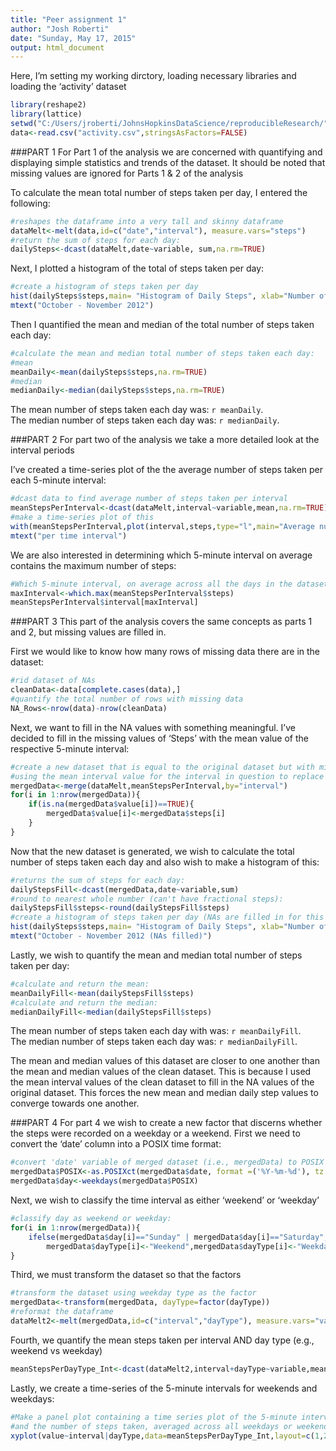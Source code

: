 ```yaml
---
title: "Peer assignment 1"
author: "Josh Roberti"
date: "Sunday, May 17, 2015"
output: html_document
---
```


Here, I'm setting my working dirctory, loading necessary libraries
and loading the 'activity' dataset
```r
library(reshape2)
library(lattice)
setwd("C:/Users/jroberti/JohnsHopkinsDataScience/reproducibleResearch/")
data<-read.csv("activity.csv",stringsAsFactors=FALSE)
```

###PART 1
For Part 1 of the analysis we are concerned with quantifying and displaying simple statistics and trends of the dataset.  It should be noted that missing values are ignored for Parts 1 & 2 of the analysis

To calculate the mean total number of steps taken per day, I entered the following:
```r
#reshapes the dataframe into a very tall and skinny dataframe  
dataMelt<-melt(data,id=c("date","interval"), measure.vars="steps")
#return the sum of steps for each day:
dailySteps<-dcast(dataMelt,date~variable, sum,na.rm=TRUE)
```

Next, I plotted a histogram of the total of steps taken per day:
```r
#create a histogram of steps taken per day
hist(dailySteps$steps,main= "Histogram of Daily Steps", xlab="Number of steps",breaks=10)
mtext("October - November 2012")
```

Then I quantified the mean and median of the total number of steps taken each day:
```r
#calculate the mean and median total number of steps taken each day:
#mean
meanDaily<-mean(dailySteps$steps,na.rm=TRUE)
#median
medianDaily<-median(dailySteps$steps,na.rm=TRUE)
```
The mean number of steps taken each day was: `r meanDaily`.  
The median number of steps taken each day was: `r medianDaily`.  

###PART 2
For part two of the analysis we take a more detailed look at the interval periods

I've created a time-series plot of the the average number of steps taken per each 5-minute interval:
```r
#dcast data to find average number of steps taken per interval
meanStepsPerInterval<-dcast(dataMelt,interval~variable,mean,na.rm=TRUE)
#make a time-series plot of this
with(meanStepsPerInterval,plot(interval,steps,type="l",main="Average number of steps"))
mtext("per time interval")
```

We are also interested in determining which 5-minute interval on average contains the maximum number of steps:
```r
#Which 5-minute interval, on average across all the days in the dataset, contains the maximum number of steps?
maxInterval<-which.max(meanStepsPerInterval$steps)
meanStepsPerInterval$interval[maxInterval]
```

###PART 3
This part of the analysis covers the same concepts as parts 1 and 2, but missing values are filled in.

First we would like to know how many rows of missing data there are in the dataset:
```r
#rid dataset of NAs
cleanData<-data[complete.cases(data),]
#quantify the total number of rows with missing data
NA_Rows<-nrow(data)-nrow(cleanData)
```

Next, we want to fill in the NA values with something meaningful.  I've decided to fill in the missing values of 'Steps' with the mean value of the respective 5-minute interval:
```r
#create a new dataset that is equal to the original dataset but with missing values filled in:
#using the mean interval value for the interval in question to replace NA values
mergedData<-merge(dataMelt,meanStepsPerInterval,by="interval")
for(i in 1:nrow(mergedData)){
    if(is.na(mergedData$value[i])==TRUE){
        mergedData$value[i]<-mergedData$steps[i]
    }
}
```

Now that the new dataset is generated, we wish to calculate the total number of steps taken each day and also wish to make a histogram of this:
```r
#returns the sum of steps for each day:
dailyStepsFill<-dcast(mergedData,date~variable,sum)
#round to nearest whole number (can't have fractional steps):
dailyStepsFill$steps<-round(dailyStepsFill$steps)
#create a histogram of steps taken per day (NAs are filled in for this dataset)
hist(dailySteps$steps,main= "Histogram of Daily Steps", xlab="Number of steps",breaks=10)
mtext("October - November 2012 (NAs filled)")
```

Lastly, we wish to quantify the mean and median total number of steps taken per day:
```r
#calculate and return the mean:
meanDailyFill<-mean(dailyStepsFill$steps)
#calculate and return the median:
medianDailyFill<-median(dailyStepsFill$steps)
```
The mean number of steps taken each day with was: `r meanDailyFill`.  
The median number of steps taken each day was: `r medianDailyFill`.  

The mean and median values of this dataset are closer to one another than the mean and median values of the clean dataset.  This is because I used the mean interval values of the clean dataset to fill in the NA values of the original dataset.  This forces the new mean and median daily step values to converge towards one another.  

###PART 4
For part 4 we wish to create a new factor that discerns whether the steps were recorded on a weekday or a weekend.  First we need to convert the 'date' column into a POSIX time format:
```r
#convert 'date' variable of merged dataset (i.e., mergedData) to POSIX
mergedData$POSIX<-as.POSIXct(mergedData$date, format =('%Y-%m-%d'), tz = "UTC")
mergedData$day<-weekdays(mergedData$POSIX)
```

Next, we wish to classify the time interval as either 'weekend' or 'weekday'
```r
#classify day as weekend or weekday:
for(i in 1:nrow(mergedData)){
    ifelse(mergedData$day[i]=="Sunday" | mergedData$day[i]=="Saturday",
        mergedData$dayType[i]<-"Weekend",mergedData$dayType[i]<-"Weekday") 
}
```

Third, we must transform the dataset so that the factors 
```r
#transform the dataset using weekday type as the factor
mergedData<-transform(mergedData, dayType=factor(dayType))
#reformat the dataframe
dataMelt2<-melt(mergedData,id=c("interval","dayType"), measure.vars="value")
```

Fourth, we quantify the mean steps taken per interval AND day type (e.g., weekend vs weekday)
```r
meanStepsPerDayType_Int<-dcast(dataMelt2,interval+dayType~variable,mean)
```

Lastly, we create a time-series of the 5-minute intervals for weekends and weekdays:  
```r
#Make a panel plot containing a time series plot of the 5-minute interval (x-axis) 
#and the number of steps taken, averaged across all weekdays or weekend days (y-axis).
xyplot(value~interval|dayType,data=meanStepsPerDayType_Int,layout=c(1,2),type="l")
```
